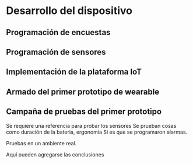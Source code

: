 # Desarrollo del dispositivo 

## Programación de encuestas 

## Programación de sensores 

## Implementación de la plataforma IoT

## Armado del primer prototipo de wearable

## Campaña de pruebas del primer prototipo 

Se requiere una referencia para probar los sensores
Se prueban cosas como duración de la bateria, ergonomia
Si es que se programaron alarmas. 

Pruebas en un ambiente real.

Aquí pueden agregarse las conclusiones 